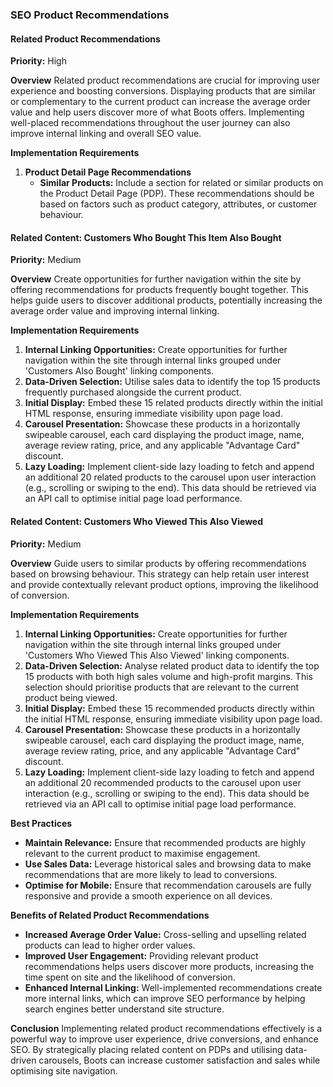 
### SEO Product Recommendations

#### Related Product Recommendations
**Priority:** High

**Overview**
Related product recommendations are crucial for improving user experience and boosting conversions. Displaying products that are similar or complementary to the current product can increase the average order value and help users discover more of what Boots offers. Implementing well-placed recommendations throughout the user journey can also improve internal linking and overall SEO value.

**Implementation Requirements**

1. **Product Detail Page Recommendations**
   - **Similar Products:** Include a section for related or similar products on the Product Detail Page (PDP). These recommendations should be based on factors such as product category, attributes, or customer behaviour.

#### Related Content: Customers Who Bought This Item Also Bought
**Priority:** Medium

**Overview**
Create opportunities for further navigation within the site by offering recommendations for products frequently bought together. This helps guide users to discover additional products, potentially increasing the average order value and improving internal linking.

**Implementation Requirements**

1. **Internal Linking Opportunities:** Create opportunities for further navigation within the site through internal links grouped under 'Customers Also Bought' linking components.
2. **Data-Driven Selection:** Utilise sales data to identify the top 15 products frequently purchased alongside the current product.
3. **Initial Display:** Embed these 15 related products directly within the initial HTML response, ensuring immediate visibility upon page load.
4. **Carousel Presentation:** Showcase these products in a horizontally swipeable carousel, each card displaying the product image, name, average review rating, price, and any applicable "Advantage Card" discount.
5. **Lazy Loading:** Implement client-side lazy loading to fetch and append an additional 20 related products to the carousel upon user interaction (e.g., scrolling or swiping to the end). This data should be retrieved via an API call to optimise initial page load performance.

#### Related Content: Customers Who Viewed This Also Viewed
**Priority:** Medium

**Overview**
Guide users to similar products by offering recommendations based on browsing behaviour. This strategy can help retain user interest and provide contextually relevant product options, improving the likelihood of conversion.

**Implementation Requirements**

1. **Internal Linking Opportunities:** Create opportunities for further navigation within the site through internal links grouped under 'Customers Who Viewed This Also Viewed' linking components.
2. **Data-Driven Selection:** Analyse related product data to identify the top 15 products with both high sales volume and high-profit margins. This selection should prioritise products that are relevant to the current product being viewed.
3. **Initial Display:** Embed these 15 recommended products directly within the initial HTML response, ensuring immediate visibility upon page load.
4. **Carousel Presentation:** Showcase these products in a horizontally swipeable carousel, each card displaying the product image, name, average review rating, price, and any applicable "Advantage Card" discount.
5. **Lazy Loading:** Implement client-side lazy loading to fetch and append an additional 20 recommended products to the carousel upon user interaction (e.g., scrolling or swiping to the end). This data should be retrieved via an API call to optimise initial page load performance.

**Best Practices**

- **Maintain Relevance:** Ensure that recommended products are highly relevant to the current product to maximise engagement.
- **Use Sales Data:** Leverage historical sales and browsing data to make recommendations that are more likely to lead to conversions.
- **Optimise for Mobile:** Ensure that recommendation carousels are fully responsive and provide a smooth experience on all devices.

**Benefits of Related Product Recommendations**

- **Increased Average Order Value:** Cross-selling and upselling related products can lead to higher order values.
- **Improved User Engagement:** Providing relevant product recommendations helps users discover more products, increasing the time spent on site and the likelihood of conversion.
- **Enhanced Internal Linking:** Well-implemented recommendations create more internal links, which can improve SEO performance by helping search engines better understand site structure.

**Conclusion**
Implementing related product recommendations effectively is a powerful way to improve user experience, drive conversions, and enhance SEO. By strategically placing related content on PDPs and utilising data-driven carousels, Boots can increase customer satisfaction and sales while optimising site navigation.
